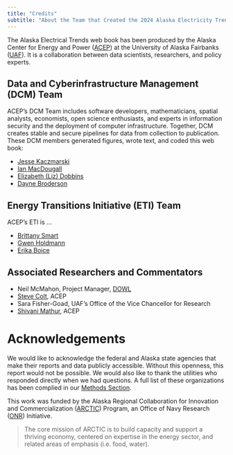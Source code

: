 ```yaml
---
title: "Credits"
subtitle: "About the Team that Created the 2024 Alaska Electricity Trends Report"
---
```


The Alaska Electrical Trends web book has been produced by the Alaska Center for Energy and Power ([ACEP](https://www.uaf.edu/acep/)) at the University of Alaska Fairbanks ([UAF](https://www.uaf.edu/uaf/index.php)). It is a collaboration between data scientists, researchers, and policy experts.

## Data and Cyberinfrastructure Management (DCM) Team

ACEP's DCM Team <!-- (add a link when it becomes available) -->  includes software developers, mathematicians, spatial analysts, economists, open science enthusiasts, and experts in information security and the deployment of computer infrastructure. Together, DCM creates stable and secure pipelines for data from collection to publication. These DCM members generated figures, wrote text, and coded this web book:

* [Jesse Kaczmarski](https://www.uaf.edu/acep/about/our-team/jesse-kaczmarski.php)
* [Ian MacDougall](https://www.uaf.edu/acep/about/our-team/ian-macdougall.php)
* [Elizabeth (Liz) Dobbins](https://www.uaf.edu/acep/about/our-team/elizabeth-dobbins.php)
* [Dayne Broderson](https://www.uaf.edu/acep/about/our-team/dayne-broderson.php)

## Energy Transitions Initiative (ETI) Team 

ACEP's ETI is ...

* [Brittany Smart](https://www.uaf.edu/acep/about/our-team/brittany-smart.php)
* [Gwen Holdmann](https://www.uaf.edu/acep/about/our-team/gwen-holdmann.php)
* [Erika Boice](https://www.uaf.edu/acep/about/our-team/erika-boice.php)

## Associated Researchers and Commentators

* Neil McMahon, Project Manager, [DOWL](https://www.dowl.com/)
* [Steve Colt](https://www.uaf.edu/acep/about/our-team/steve-colt.php), ACEP
* Sara Fisher-Goad, UAF's Office of the Vice Chancellor for Research
* [Shivani Mathur](https://www.uaf.edu/acep/about/our-team/shivani-mathur.php), ACEP

# Acknowledgements

We would like to acknowledge the federal and Alaska state agencies that make their reports and data publicly accessible. Without this openness, this report would not be possible. We would also like to thank the utilities who responded directly when we had questions. A full list of these organizations has been complied in our [Methods Section](methods.qmd).

This work was funded by the Alaska Regional Collaboration for Innovation and Commercialization ([ARCTIC](https://thearcticprogram.net/about/)) Program, an Office of Navy Research ([ONR](https://www.onr.navy.mil/)) Initiative. 

> The core mission of ARCTIC is to build capacity and support a thriving economy, centered on expertise in the energy sector, and related areas of emphasis (i.e. food, water).